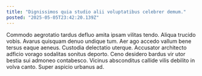 ```yaml
---
title: "Dignissimos quia studio alii voluptatibus celebrer demum."
posted: "2025-05-05T23:42:20.139Z"
---
```


Commodo aegrotatio tardus defluo amita ipsam vilitas tendo. Aliqua trucido vobis. Avarus quisquam denuo undique tum.
Aer ago accedo vallum bene tersus eaque aeneus. Custodia delectatio uterque. Accusator architecto adficio vorago sodalitas sonitus deporto.
Ceno desidero bardus vir utor bestia sui admoneo contabesco. Vicinus absconditus callide vilis debilito in volva canto. Super aspicio urbanus ad.
